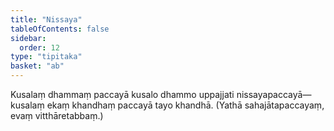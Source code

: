 ```yaml
---
title: "Nissaya"
tableOfContents: false
sidebar:
  order: 12
type: "tipitaka"
basket: "ab"
---
```



<DynamicBreadcrumb />

<Division number="122">

<Paragraph number="454">
Kusalaṃ dhammaṃ paccayā kusalo dhammo uppajjati nissayapaccayā—  kusalaṃ ekaṃ khandhaṃ paccayā tayo khandhā.

</Paragraph>
</Division>

<Paragraph number="455" type="center">
(Yathā sahajātapaccayaṃ, evaṃ vitthāretabbaṃ.)
</Paragraph>